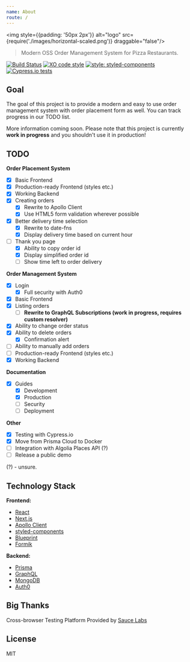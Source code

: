 ```yaml
---
name: About
route: /
---
```



<img style={{padding: '50px 2px'}} alt="logo" src={require('./images/horizontal-scaled.png')} draggable="false"/>

> Modern OSS Order Management System for Pizza Restaurants.

[![Build Status](https://travis-ci.org/pizzaql/pizzaql.svg?branch=master)](https://travis-ci.org/pizzaql/pizzaql)
[![XO code style](https://img.shields.io/badge/code_style-XO-5ed9c7.svg)](https://github.com/xojs/xo)
[![style: styled-components](https://img.shields.io/badge/style-%F0%9F%92%85%20styled--components-orange.svg?colorB=daa357&colorA=db748e)](https://github.com/styled-components/styled-components)
[![Cypress.io tests](https://img.shields.io/badge/cypress.io-tests-green.svg)](https://cypress.io)

## Goal

The goal of this project is to provide a modern and easy to use order management system with order placement form as well. You can track progress in our TODO list.

More information coming soon. Please note that this project is currently **work in progress** and you shouldn't use it in production!

## TODO

**Order Placement System**
* [x]  Basic Frontend
  * [x] Production-ready Frontend (styles etc.)
* [x]  Working Backend
  * [x] Creating orders
    * [x] Rewrite to Apollo Client
    * [x] Use HTML5 form validation wherever possible
* [x] Better delivery time selection
    * [x] Rewrite to date-fns
    * [x] Display delivery time based on current hour
* [ ] Thank you page
    * [x] Ability to copy order id
    * [x] Display simplified order id
    * [ ] Show time left to order delivery

**Order Management System**

* [x] Login
  * [x] Full security with Auth0
* [x]  Basic Frontend
  * [x] Listing orders
    * [ ] **Rewrite to GraphQL Subscriptions (work in progress, requires custom resolver)**
  * [x] Ability to change order status
  * [x] Ability to delete orders
    * [x] Confirmation alert
  * [ ] Ability to manually add orders
  * [ ] Production-ready Frontend (styles etc.)
* [x]  Working Backend

**Documentation**

* [x] Guides
  * [x] Development
  * [x] Production
  * [ ] Security
  * [ ] Deployment

**Other**

* [x] Testing with Cypress.io
* [x] Move from Prisma Cloud to Docker
* [ ] Integration with Algolia Places API (?)
* [ ] Release a public demo

(?) - unsure.

## Technology Stack

**Frontend:**

- [React](https://reactjs.org/)
- [Next.js](https://nextjs.org/)
- [Apollo Client](https://github.com/apollographql/apollo-client)
- [styled-components](https://www.styled-components.com/)
- [Blueprint](https://blueprintjs.com/)
- [Formik](https://jaredpalmer.com/formik/)

**Backend:**

- [Prisma](https://www.prisma.io/)
- [GraphQL](https://graphql.org/)
- [MongoDB](https://www.mongodb.com/)
- [Auth0](https://auth0.com/)

## Big Thanks

Cross-browser Testing Platform Provided by [Sauce Labs][homepage]

[homepage]: https://saucelabs.com

## License

MIT
